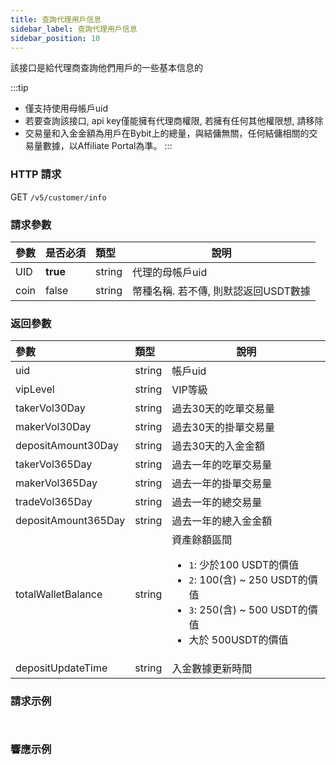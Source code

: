 ```yaml
---
title: 查詢代理用戶信息
sidebar_label: 查詢代理用戶信息
sidebar_position: 10
---
```


該接口是給代理商查詢他們用戶的一些基本信息的

:::tip
* 僅支持使用母帳戶uid
* 若要查詢該接口, api key僅能擁有代理商權限, 若擁有任何其他權限想, 請移除
* 交易量和入金金額為用戶在Bybit上的總量，與結傭無關，任何結傭相關的交易量數據，以Affiliate Portal為準。
:::

### HTTP 請求
GET `/v5/customer/info`

### 請求參數
| 參數 | 是否必須 | 類型 | 說明|
|:----- |:-------|:-----|------ |
|UID |**true** |string |代理的母帳戶uid|
|coin |false |string |幣種名稱. 若不傳, 則默認返回USDT數據|

### 返回參數
| 參數 | 類型 | 說明|
|:----- |:-----|----- |
|uid |string |帳戶uid|
|vipLevel |string |VIP等級 |
|takerVol30Day |string |過去30天的吃單交易量 |
|makerVol30Day |string |過去30天的掛單交易量 |
|depositAmount30Day |string |過去30天的入金金額 |
|takerVol365Day |string |過去一年的吃單交易量 |
|makerVol365Day |string |過去一年的掛單交易量 |
|tradeVol365Day |string |過去一年的總交易量 |
|depositAmount365Day |string |過去一年的總入金金額 |
|totalWalletBalance |string |資產餘額區間<ul><li>`1`: 少於100 USDT的價值</li><li>`2`: 100(含) ~ 250 USDT的價值</li><li>`3`: 250(含) ~ 500 USDT的價值</li><li>大於 500USDT的價值</li></ul>  |
|depositUpdateTime |string |入金數據更新時間 |

### 請求示例

<Tabs groupId="programming-languages">
<TabItem value="http" label="HTTP">

```http

```

</TabItem>
<TabItem value="python" label="Python">

```python

```

</TabItem>
</Tabs>

### 響應示例

```json

```
